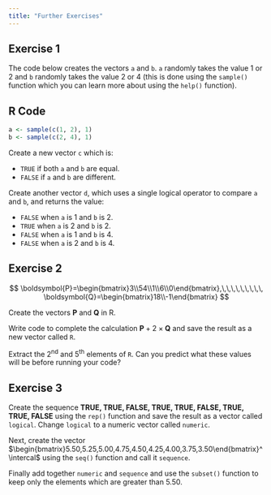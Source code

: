 ```yaml
---
title: "Further Exercises"
---
```


## Exercise 1 {.unnumbered}

The code below creates the vectors `a` and `b`. `a` randomly takes the value 1 or 2 and `b` randomly takes the value 2 or 4 (this is done using the `sample()` function which you can learn more about using the `help()` function).

::: panel-tabset
## R Code

```r
a <- sample(c(1, 2), 1)
b <- sample(c(2, 4), 1)
```
:::

Create a new vector `c` which is:

-   `TRUE` if both `a` and `b` are equal.
-   `FALSE` if `a` and `b` are different.

Create another vector `d`, which uses a single logical operator to compare `a` and `b`, and returns the value:

-   `FALSE` when `a` is 1 and `b` is 2.
-   `TRUE` when `a` is 2 and `b` is 2.
-   `FALSE` when `a` is 1 and `b` is 4.
-   `FALSE` when `a` is 2 and `b` is 4.

## Exercise 2 {.unnumbered}

$$
\boldsymbol{P}=\begin{bmatrix}3\\54\\1\\6\\0\end{bmatrix},\,\,\,\,\,\,\,\,\,
\boldsymbol{Q}=\begin{bmatrix}18\\-1\end{bmatrix}
$$

Create the vectors $\boldsymbol{P}$ and $\boldsymbol{Q}$ in R.

Write code to complete the calculation $\boldsymbol{P}+2\times\boldsymbol{Q}$ and save the result as a new vector called `R`.

Extract the 2^nd^ and 5^th^ elements of `R`. Can you predict what these values will be before running your code?

## Exercise 3 {.unnumbered}

Create the sequence **TRUE, TRUE, FALSE, TRUE, TRUE, FALSE, TRUE, TRUE, FALSE** using the `rep()` function and save the result as a vector called `logical`. Change `logical` to a numeric vector called `numeric`.

Next, create the vector $\begin{bmatrix}5.50,5.25,5.00,4.75,4.50,4.25,4.00,3.75,3.50\end{bmatrix}^\intercal$ using the `seq()` function and call it `sequence`.

Finally add together `numeric` and `sequence` and use the `subset()` function to keep only the elements which are greater than 5.50.
